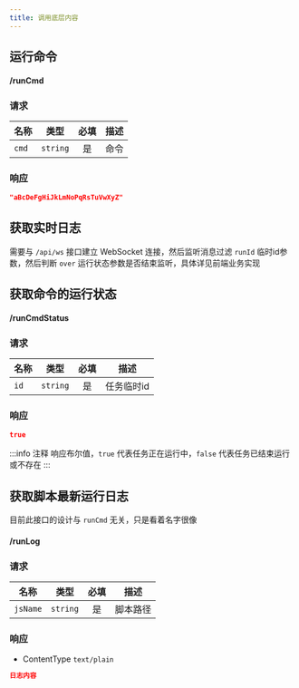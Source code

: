 ```yaml
---
title: 调用底层内容
---
```


## 运行命令

#### <POST>/runCmd</POST>

### 请求

<APITable>

| 名称 | 类型 | 必填 | 描述 |
| --- | :-: | :-: | --- |
| `cmd` | `string` | 是 | 命令 |

</APITable>

### 响应

```json title="示例"
"aBcDeFgHiJkLmNoPqRsTuVwXyZ"
```

## 获取实时日志

需要与 `/api/ws` 接口建立 WebSocket 连接，然后监听消息过滤 `runId` 临时id参数，然后判断 `over` 运行状态参数是否结束监听，具体详见前端业务实现

## 获取命令的运行状态

#### <GET>/runCmdStatus</GET>

### 请求

<APITable>

| 名称 | 类型 | 必填 | 描述 |
| --- | :-: | :-: | --- |
| `id` | `string` | 是 | 任务临时id |

</APITable>

### 响应

```json title="示例"
true
```

:::info 注释
响应布尔值，`true` 代表任务正在运行中，`false` 代表任务已结束运行或不存在
:::

## 获取脚本最新运行日志

目前此接口的设计与 `runCmd` 无关，只是看着名字很像

#### <GET>/runLog</GET>

### 请求

<APITable>

| 名称 | 类型 | 必填 | 描述 |
| --- | :-: | :-: | --- |
| `jsName` | `string` | 是 | 脚本路径 |

</APITable>

### 响应

- ContentType `text/plain`

```json title="示例"
日志内容
```
